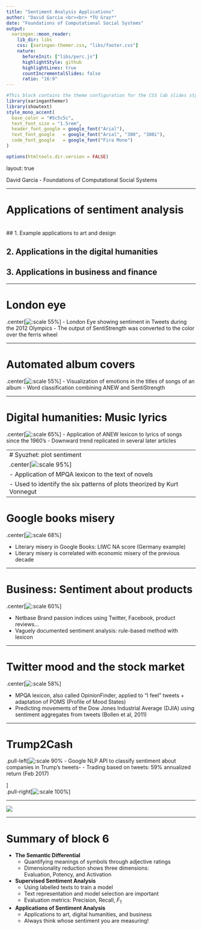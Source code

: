 ```yaml
---
title: "Sentiment Analysis Applications"
author: "David Garcia <br><br> *TU Graz*"
date: "Foundations of Computational Social Systems"
output:
  xaringan::moon_reader:
    lib_dir: libs 
    css: [xaringan-themer.css, "libs/footer.css"]
    nature:
      beforeInit: ["libs/perc.js"]
      highlightStyle: github
      highlightLines: true
      countIncrementalSlides: false
      ratio: "16:9"
---
```



```r
#This block contains the theme configuration for the CSS lab slides style
library(xaringanthemer)
library(showtext)
style_mono_accent(
  base_color = "#5c5c5c",
  text_font_size = "1.5rem",
  header_font_google = google_font("Arial"),
  text_font_google   = google_font("Arial", "300", "300i"),
  code_font_google   = google_font("Fira Mono")
)
```

```r
options(htmltools.dir.version = FALSE)
```

layout: true

<div class="my-footer"><span>David Garcia - Foundations of Computational Social Systems</span></div> 

---

# Applications of sentiment analysis

</br>
## 1. Example applications to art and design

## 2. Applications in the digital humanities

## 3. Applications in business and finance

---

# London eye
.center[![:scale 55%](LondonEye.png)] 
- London Eye showing sentiment in Tweets during the 2012 Olympics
- The output of SentiStrength was converted to the color over the ferris wheel

---

# Automated album covers
.center[![:scale 55%](Beatles.jpg)] 
- Visualization of emotions in the titles of songs of an album
- Word classification combining ANEW and SentiStrength

---

# Digital humanities: Music lyrics

.center[![:scale 65%](Music.png)] 
- Application of ANEW lexicon to lyrics of songs since the 1960's
- Downward trend replicated in several later articles

---
# Syuzhet: plot sentiment
.center[![:scale 95%](Book.png)] 
- Application of MPQA lexicon to the text of novels
- Used to identify the six patterns of plots theorized by Kurt Vonnegut
---

# Google books misery

.center[![:scale 68%](History.png)] 

- Literary misery in Google Books: LIWC NA score (Germany example)
- Literary misery is correlated with economic misery of the previous decade

---

# Business: Sentiment about products

.center[![:scale 60%](2a.png)] 

- Netbase Brand passion indices using Twitter, Facebook, product reviews...
- Vaguely documented sentiment analysis: rule-based method with lexicon

---

# Twitter mood and the stock market

.center[![:scale 58%](methologieTwitter.png)] 

- MPQA lexicon, also called OpinionFinder, applied to "I feel" tweets + adaptation of POMS (Profile of Mood States)
- Predicting movements of the Dow Jones Industrial Average (DJIA) using sentiment aggregates from tweets (Bollen et al, 2011)

---

# Trump2Cash

.pull-left[![:scale 90%](Trump2Cash.png)
- Google NLP API to classify sentiment about companies in Trump's tweets-
- Trading based on tweets: 59% annualized return (Feb 2017)

]  
.pull-right[![:scale 100%](Trump2CashPerformance.png)] 

---

![](profit.jpg)

---

# Summary of block 6

- **The Semantic Differential**
  - Quantifying meanings of symbols through adjective ratings
  - Dimensionality reduction shows three dimensions:  
  Evaluation, Potency, and Activation


- **Supervised Sentiment Analysis**
  - Using labelled texts to train a model
  - Text representation and model selection are important
  - Evaluation metrics: Precision, Recall, $F_1$


- **Applications of Sentiment Analysis**
  - Applications to art, digital humanities, and business
  - Always think whose sentiment you are measuring!